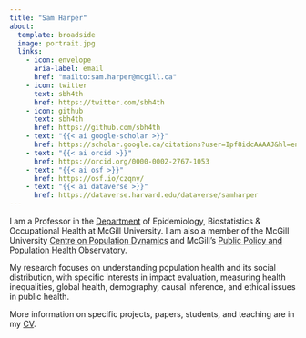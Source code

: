 ```yaml
---
title: "Sam Harper"
about:
  template: broadside
  image: portrait.jpg
  links:
    - icon: envelope
      aria-label: email
      href: "mailto:sam.harper@mcgill.ca"
    - icon: twitter
      text: sbh4th
      href: https://twitter.com/sbh4th
    - icon: github
      text: sbh4th
      href: https://github.com/sbh4th
    - text: "{{< ai google-scholar >}}"
      href: https://scholar.google.ca/citations?user=Ipf8idcAAAAJ&hl=en
    - text: "{{< ai orcid >}}"
      href: https://orcid.org/0000-0002-2767-1053
    - text: "{{< ai osf >}}"
      href: https://osf.io/czqnv/
    - text: "{{< ai dataverse >}}"
      href: https://dataverse.harvard.edu/dataverse/samharper
---
```


I am a Professor in the [Department](https://www.mcgill.ca/epi-biostat-occh/) of Epidemiology, Biostatistics & Occupational Health at McGill University. I am also a member of the McGill University [Centre on Population Dynamics](https://www.mcgill.ca/popcentre/) and McGill's [Public Policy and Population Health Observatory](https://3po.ca).

My research focuses on understanding population health and its social distribution, with specific interests in impact evaluation, measuring health inequalities, global health, demography, causal inference, and ethical issues in public health.

More information on specific projects, papers, students, and teaching are in my [CV](https://samharper.org/cv).
